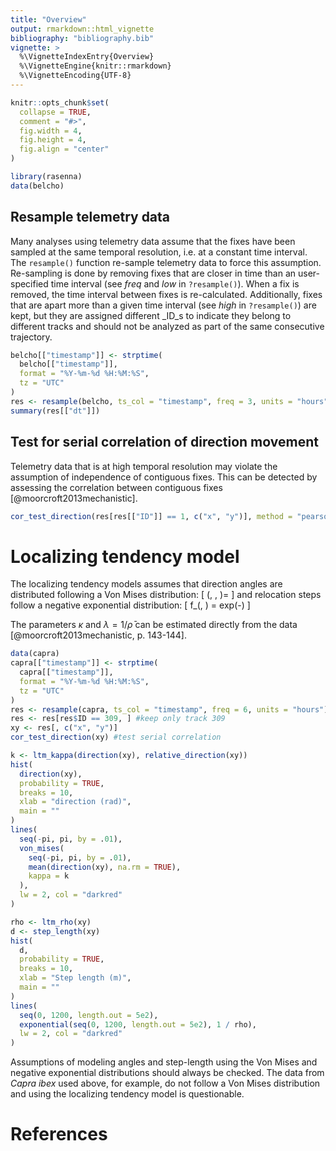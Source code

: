 ```yaml
---
title: "Overview"
output: rmarkdown::html_vignette
bibliography: "bibliography.bib"
vignette: >
  %\VignetteIndexEntry{Overview}
  %\VignetteEngine{knitr::rmarkdown}
  %\VignetteEncoding{UTF-8}
---
```


```r
knitr::opts_chunk$set(
  collapse = TRUE,
  comment = "#>",
  fig.width = 4,
  fig.height = 4,
  fig.align = "center"
)
```

```r
library(rasenna)
data(belcho)
```

## Resample telemetry data

Many analyses using telemetry data assume that the fixes have been sampled at the same temporal resolution, i.e. at a constant time interval.
The `resample()` function re-sample telemetry data to force this assumption.
Re-sampling is done by removing fixes that are closer in time than an user-specified time interval (see _freq_ and _low_ in `?resample()`).
When a fix is removed, the time interval between fixes is re-calculated.
Additionally, fixes that are apart more than a given time interval (see _high_ in `?resample()`) are kept, but they are assigned different _ID_s to indicate they belong to different tracks and should not be analyzed as part of the same consecutive trajectory.

```r
belcho[["timestamp"]] <- strptime(
  belcho[["timestamp"]], 
  format = "%Y-%m-%d %H:%M:%S", 
  tz = "UTC"
)
res <- resample(belcho, ts_col = "timestamp", freq = 3, units = "hours")
summary(res[["dt"]])
```


## Test for serial correlation of direction movement

Telemetry data that is at high temporal resolution may violate the assumption of independence of contiguous fixes.
This can be detected by assessing the correlation between contiguous fixes [@moorcroft2013mechanistic].

```r
cor_test_direction(res[res[["ID"]] == 1, c("x", "y")], method = "pearson")
```
# Localizing tendency model

The localizing tendency models assumes that direction angles are distributed following a Von Mises distribution:
\[
  \text{VM}(\phi, \hat\phi, \kappa)= \frac{exp(\kappa \cdot cos(\phi - \hat\phi))}{2 \pi I_0(\kappa)}
\]
and relocation steps follow a negative exponential distribution:
\[
  f_\tau(\rho, \lambda) = \lambda \cdot exp(-\lambda\cdot \rho)
\]

The parameters $\kappa$ and $\lambda = 1/\bar{\rho}$ can be estimated directly from the data [@moorcroft2013mechanistic, p. 143-144].

```r
data(capra)
capra[["timestamp"]] <- strptime(
  capra[["timestamp"]], 
  format = "%Y-%m-%d %H:%M:%S", 
  tz = "UTC"
)
res <- resample(capra, ts_col = "timestamp", freq = 6, units = "hours")
res <- res[res$ID == 309, ] #keep only track 309
xy <- res[, c("x", "y")]
cor_test_direction(xy) #test serial correlation
```

```r
k <- ltm_kappa(direction(xy), relative_direction(xy))
hist(
  direction(xy), 
  probability = TRUE, 
  breaks = 10, 
  xlab = "direction (rad)",
  main = ""
)
lines(
  seq(-pi, pi, by = .01), 
  von_mises(
    seq(-pi, pi, by = .01),
    mean(direction(xy), na.rm = TRUE),
    kappa = k
  ),
  lw = 2, col = "darkred"
)
```

```r
rho <- ltm_rho(xy)
d <- step_length(xy)
hist(
  d, 
  probability = TRUE, 
  breaks = 10,
  xlab = "Step length (m)",
  main = ""
)
lines(
  seq(0, 1200, length.out = 5e2),
  exponential(seq(0, 1200, length.out = 5e2), 1 / rho),
  lw = 2, col = "darkred"
)
```

Assumptions of modeling angles and step-length using the Von Mises and negative exponential distributions should always be checked.
The data from _Capra ibex_ used above, for example, do not follow a Von Mises distribution and using the localizing tendency model is questionable.

# References
